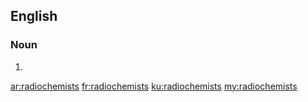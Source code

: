 ==English==

===Noun===
{{head|en|plural}}

# {{plural of|radiochemist|lang=en|nocat=1}}

[[ar:radiochemists]]
[[fr:radiochemists]]
[[ku:radiochemists]]
[[my:radiochemists]]